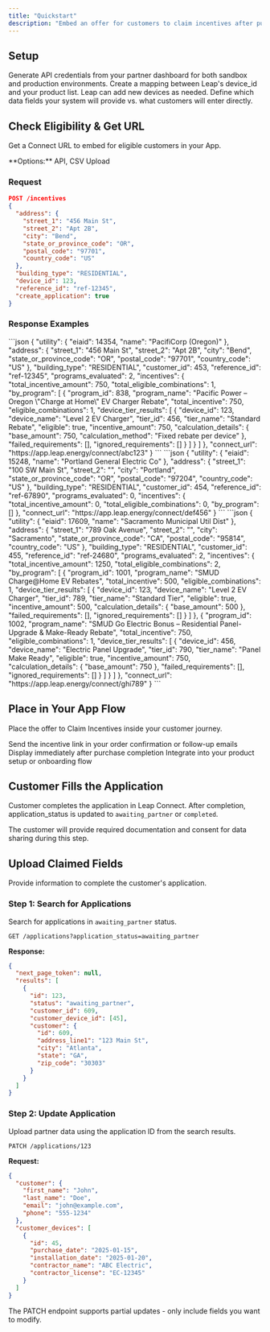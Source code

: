 ```yaml
---
title: "Quickstart"
description: "Embed an offer for customers to claim incentives after purchase and installation"
---
```


## Setup

<Steps>
<Step title="Create your API Key">
  Generate API credentials from your partner dashboard for both sandbox and production environments.
</Step>

<Step title="Map devices to your system">
  Create a mapping between Leap's device_id and your product list. Leap can add new devices as needed.
</Step>

<Step title="Set up Claimed Fields (Optional)">
  Define which data fields your system will provide vs. what customers will enter directly.
</Step>
</Steps>

## Check Eligibility & Get URL

Get a Connect URL to embed for eligible customers in your App.

<Info>
  **Options:** API, CSV Upload
</Info>

### Request

```json
POST /incentives
{
  "address": {
    "street_1": "456 Main St",
    "street_2": "Apt 2B",
    "city": "Bend",
    "state_or_province_code": "OR",
    "postal_code": "97701",
    "country_code": "US"
  },
  "building_type": "RESIDENTIAL",
  "device_id": 123,
  "reference_id": "ref-12345",
  "create_application": true
}
```

### Response Examples

<AccordionGroup>
<Accordion title="Eligible Customer">
```json
{
  "utility": {
    "eiaid": 14354,
    "name": "PacifiCorp (Oregon)"
  },
  "address": {
    "street_1": "456 Main St",
    "street_2": "Apt 2B",
    "city": "Bend",
    "state_or_province_code": "OR",
    "postal_code": "97701",
    "country_code": "US"
  },
  "building_type": "RESIDENTIAL",
  "customer_id": 453,
  "reference_id": "ref-12345",
  "programs_evaluated": 2,
  "incentives": {
    "total_incentive_amount": 750,
    "total_eligible_combinations": 1,
    "by_program": [
      {
        "program_id": 838,
        "program_name": "Pacific Power – Oregon \"Charge at Home\" EV Charger Rebate",
        "total_incentive": 750,
        "eligible_combinations": 1,
        "device_tier_results": [
          {
            "device_id": 123,
            "device_name": "Level 2 EV Charger",
            "tier_id": 456,
            "tier_name": "Standard Rebate",
            "eligible": true,
            "incentive_amount": 750,
            "calculation_details": {
              "base_amount": 750,
              "calculation_method": "Fixed rebate per device"
            },
            "failed_requirements": [],
            "ignored_requirements": []
          }
        ]
      }
    ]
  },
  "connect_url": "https://app.leap.energy/connect/abc123"
}
```
</Accordion>

<Accordion title="Ineligible Customer">
```json
{
  "utility": {
    "eiaid": 15248,
    "name": "Portland General Electric Co"
  },
  "address": {
    "street_1": "100 SW Main St",
    "street_2": "",
    "city": "Portland",
    "state_or_province_code": "OR",
    "postal_code": "97204",
    "country_code": "US"
  },
  "building_type": "RESIDENTIAL",
  "customer_id": 454,
  "reference_id": "ref-67890",
  "programs_evaluated": 0,
  "incentives": {
    "total_incentive_amount": 0,
    "total_eligible_combinations": 0,
    "by_program": []
  },
  "connect_url": "https://app.leap.energy/connect/def456"
}
```
</Accordion>

<Accordion title="Multiple Programs">
```json
{
  "utility": {
    "eiaid": 17609,
    "name": "Sacramento Municipal Util Dist"
  },
  "address": {
    "street_1": "789 Oak Avenue",
    "street_2": "",
    "city": "Sacramento",
    "state_or_province_code": "CA",
    "postal_code": "95814",
    "country_code": "US"
  },
  "building_type": "RESIDENTIAL",
  "customer_id": 455,
  "reference_id": "ref-24680",
  "programs_evaluated": 2,
  "incentives": {
    "total_incentive_amount": 1250,
    "total_eligible_combinations": 2,
    "by_program": [
      {
        "program_id": 1001,
        "program_name": "SMUD Charge@Home EV Rebates",
        "total_incentive": 500,
        "eligible_combinations": 1,
        "device_tier_results": [
          {
            "device_id": 123,
            "device_name": "Level 2 EV Charger",
            "tier_id": 789,
            "tier_name": "Standard Tier",
            "eligible": true,
            "incentive_amount": 500,
            "calculation_details": {
              "base_amount": 500
            },
            "failed_requirements": [],
            "ignored_requirements": []
          }
        ]
      },
      {
        "program_id": 1002,
        "program_name": "SMUD Go Electric Bonus – Residential Panel-Upgrade & Make-Ready Rebate",
        "total_incentive": 750,
        "eligible_combinations": 1,
        "device_tier_results": [
          {
            "device_id": 456,
            "device_name": "Electric Panel Upgrade",
            "tier_id": 790,
            "tier_name": "Panel Make Ready",
            "eligible": true,
            "incentive_amount": 750,
            "calculation_details": {
              "base_amount": 750
            },
            "failed_requirements": [],
            "ignored_requirements": []
          }
        ]
      }
    ]
  },
  "connect_url": "https://app.leap.energy/connect/ghi789"
}
```
</Accordion>
</AccordionGroup>

## Place in Your App Flow

Place the offer to Claim Incentives inside your customer journey.

<CardGroup cols={3}>
<Card title="Post Purchase Email" icon="envelope">
  Send the incentive link in your order confirmation or follow-up emails
</Card>

<Card title="Order Confirmation" icon="check-circle">
  Display immediately after purchase completion
</Card>

<Card title="App Setup" icon="mobile">
  Integrate into your product setup or onboarding flow
</Card>
</CardGroup>

## Customer Fills the Application

Customer completes the application in Leap Connect. After completion, application_status is updated to `awaiting_partner` or `completed`.

<Note>
  The customer will provide required documentation and consent for data sharing during this step.
</Note>

## Upload Claimed Fields

Provide information to complete the customer's application.

### Step 1: Search for Applications

Search for applications in `awaiting_partner` status.

```http
GET /applications?application_status=awaiting_partner
```

**Response:**
```json
{
  "next_page_token": null,
  "results": [
    {
      "id": 123,
      "status": "awaiting_partner",
      "customer_id": 609,
      "customer_device_id": [45],
      "customer": {
        "id": 609,
        "address_line1": "123 Main St",
        "city": "Atlanta",
        "state": "GA",
        "zip_code": "30303"
      }
    }
  ]
}
```

### Step 2: Update Application

Upload partner data using the application ID from the search results.

```http
PATCH /applications/123
```

**Request:**
```json
{
  "customer": {
    "first_name": "John",
    "last_name": "Doe",
    "email": "john@example.com",
    "phone": "555-1234"
  },
  "customer_devices": [
    {
      "id": 45,
      "purchase_date": "2025-01-15",
      "installation_date": "2025-01-20",
      "contractor_name": "ABC Electric",
      "contractor_license": "EC-12345"
    }
  ]
}
```

<Tip>
  The PATCH endpoint supports partial updates - only include fields you want to modify.
</Tip>